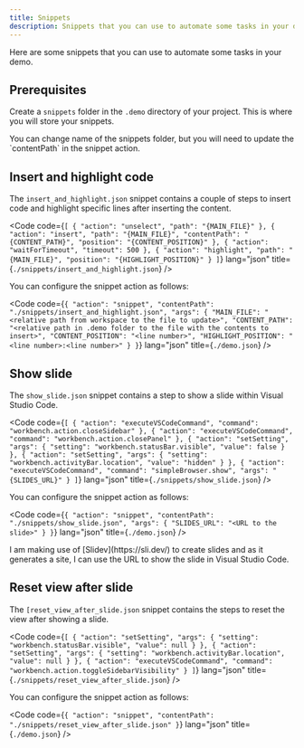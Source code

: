 ```yaml
---
title: Snippets
description: Snippets that you can use to automate some tasks in your demo.
---
```



Here are some snippets that you can use to automate some tasks in your demo.

## Prerequisites

Create a `snippets` folder in the `.demo` directory of your project. This is where you will store your snippets.

<Aside>
You can change name of the snippets folder, but you will need to update the `contentPath` in the snippet action.
</Aside>

## Insert and highlight code

The `insert_and_highlight.json` snippet contains a couple of steps to insert code and highlight specific lines after inserting the content.

<Code code={`[
    {
      "action": "unselect",
      "path": "{MAIN_FILE}"
    },
    {
      "action": "insert",
      "path": "{MAIN_FILE}",
      "contentPath": "{CONTENT_PATH}",
      "position": "{CONTENT_POSITION}"
    },
    {
      "action": "waitForTimeout",
      "timeout": 500
    },
    {
      "action": "highlight",
      "path": "{MAIN_FILE}",
      "position": "{HIGHLIGHT_POSITION}"
    }
]`} 
  lang="json" 
  title={`./snippets/insert_and_highlight.json`} />

You can configure the snippet action as follows:

<Code code={`{
    "action": "snippet",
    "contentPath": "./snippets/insert_and_highlight.json",
    "args": {
      "MAIN_FILE": "<relative path from workspace to the file to update>",
      "CONTENT_PATH": "<relative path in .demo folder to the file with the contents to insert>",
      "CONTENT_POSITION": "<line number>",
      "HIGHLIGHT_POSITION": "<line number>:<line number>"
    }
}`} 
  lang="json"
  title={`./demo.json`} />

## Show slide

The `show_slide.json` snippet contains a step to show a slide within Visual Studio Code.

<Code code={`[
    {
      "action": "executeVSCodeCommand",
      "command": "workbench.action.closeSidebar"
    }, {
      "action": "executeVSCodeCommand",
      "command": "workbench.action.closePanel"
    }, {
      "action": "setSetting",
      "args": {
        "setting": "workbench.statusBar.visible",
        "value": false
      }
    }, {
      "action": "setSetting",
      "args": {
        "setting": "workbench.activityBar.location",
        "value": "hidden"
      }
    }, {
      "action": "executeVSCodeCommand",
      "command": "simpleBrowser.show",
      "args": "{SLIDES_URL}"
    }
]`} 
  lang="json" 
  title={`./snippets/show_slide.json`} />

You can configure the snippet action as follows:

<Code code={`{
    "action": "snippet",
    "contentPath": "./snippets/show_slide.json",
    "args": {
      "SLIDES_URL": "<URL to the slide>"
    }
}`} 
  lang="json"
  title={`./demo.json`} />

<Aside>
I am making use of [Slidev](https://sli.dev/) to create slides and as it generates a site, I can use the URL to show the slide in Visual Studio Code.
</Aside>

## Reset view after slide

The `[reset_view_after_slide.json` snippet contains the steps to reset the view after showing a slide.

<Code code={`[
    {
      "action": "setSetting",
      "args": {
        "setting": "workbench.statusBar.visible",
        "value": null
      }
    }, {
      "action": "setSetting",
      "args": {
        "setting": "workbench.activityBar.location",
        "value": null
      }
    }, {
      "action": "executeVSCodeCommand",
      "command": "workbench.action.toggleSidebarVisibility"
    }
]`} 
  lang="json" 
  title={`./snippets/reset_view_after_slide.json`} />

You can configure the snippet action as follows:

<Code code={`{
    "action": "snippet",
    "contentPath": "./snippets/reset_view_after_slide.json"
}`} 
  lang="json"
  title={`./demo.json`} />